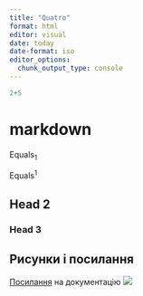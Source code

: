 ```yaml
---
title: "Quatro"
format: html
editor: visual
date: today
date-format: iso
editor_options: 
  chunk_output_type: console
---
```


```r
2+5
```

# markdown

Equals~1~

Equals^1^

## Head 2
### Head 3

## Рисунки і посилання

[Посилання](http://www.google.com) на документацію
![](https://d29g4g2dyqv443.cloudfront.net/sites/default/files/hpc-cuda-how-to-cuda-python-2c50-d%402x_0.png)
